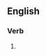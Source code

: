 ==English==

===Verb===
{{head|en|present participle}}

# {{present participle of|discontinue|lang=en|nocat=1}}
